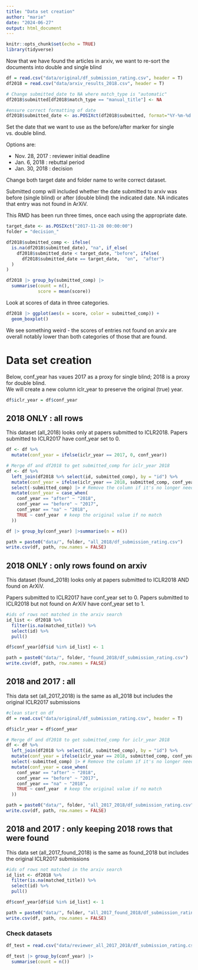```yaml
---
title: "Data set creation"
author: "marie"
date: "2024-06-27"
output: html_document
---
```


```r
knitr::opts_chunk$set(echo = TRUE)
library(tidyverse)
```

Now that we have found the articles in arxiv, we want to re-sort the documents into double and single blind
```r
df = read.csv("data/original/df_submission_rating.csv", header = T)
df2018 = read.csv("data/arxiv_results_2018.csv", header = T)

# Change submitted_date to NA where match_type is "automatic"
df2018$submitted[df2018$match_type == "manual_title"] <- NA

#ensure correct formatting of date
df2018$submitted_date <- as.POSIXct(df2018$submitted, format="%Y-%m-%d %H:%M:%S")
```

Set the date that we want to use as the before/after marker for single vs. double blind. 

Options are:

- Nov. 28, 2017 : reviewer initial deadline
- Jan. 6, 2018 : rebuttal period
- Jan. 30, 2018 : decision

Change both target date and folder name to write correct dataset. 

Submitted comp will included whether the date submitted to arxiv was before (single blind) or after (double blind) the indicated date. NA indicates that entry was not found in ArXiV. 

This RMD has been run three times, once each using the appropriate date. 

```r
target_date <- as.POSIXct("2017-11-28 00:00:00")
folder = "decision_"

df2018$submitted_comp <- ifelse(
  is.na(df2018$submitted_date), "na", if_else(
    df2018$submitted_date < target_date, "before", ifelse(
      df2018$submitted_date == target_date,  "on",  "after")
  )
)
```

```r
df2018 |> group_by(submitted_comp) |>
  summarise(count = n(), 
            score = mean(score)) 
```

Look at scores of data in three categories. 

```r
df2018 |> ggplot(aes(x = score, color = submitted_comp)) +
  geom_boxplot()
```

We see something weird - the scores of entries not found on arxiv are overall notably lower than both categories of those that are found. 

# Data set creation

Below, conf_year has vaues 2017 as a proxy for single blind; 2018 is a proxy for double blind.  
We will create a new column iclr_year to preserve the original (true) year.

```r
df$iclr_year = df$conf_year
```

## 2018 ONLY : all rows

This dataset (all_2018) looks only at papers submitted to ICLR2018. Papers submitted to ICLR2017 have conf_year set to 0. 

```r
df <- df %>%
  mutate(conf_year = ifelse(iclr_year == 2017, 0, conf_year))
```


```r
# Merge df and df2018 to get submitted_comp for iclr_year 2018
df <- df %>%
  left_join(df2018 %>% select(id, submitted_comp), by = "id") %>%
  mutate(conf_year = ifelse(iclr_year == 2018, submitted_comp, conf_year)) %>%
  select(-submitted_comp) |> # Remove the column if it's no longer needed 
  mutate(conf_year = case_when(
    conf_year == "after" ~ "2018",
    conf_year == "before" ~ "2017",
    conf_year == "na" ~ "2018",
    TRUE ~ conf_year  # keep the original value if no match
  ))
```

```r
df |> group_by(conf_year) |>summarise(n = n())
```

```r
path = paste0("data/", folder, "all_2018/df_submission_rating.csv")
write.csv(df, path, row.names = FALSE)
```


## 2018 ONLY : only rows found on arxiv

This dataset (found_2018) looks only at papers submitted to ICLR2018 AND found on ArXiV. 

Papers submitted to ICLR2017 have conf_year set to 0. 
Papers submitted to ICLR2018 but not found on ArXiV have conf_year set to 1.

```r
#ids of rows not matched in the arxiv search
id_list <- df2018 %>%
  filter(is.na(matched_title)) %>%
  select(id) %>%
  pull()
```

```r
df$conf_year[df$id %in% id_list] <- 1
```

```r
path = paste0("data/", folder, "found_2018/df_submission_rating.csv")
write.csv(df, path, row.names = FALSE)
```


## 2018 and 2017 : all

This data set (all_2017_2018) is the same as all_2018 but includes the original ICLR2017 submissions

```r
#clean start on df
df = read.csv("data/original/df_submission_rating.csv", header = T)
```

```r
df$iclr_year = df$conf_year
```

```r
# Merge df and df2018 to get submitted_comp for iclr_year 2018
df <- df %>%
  left_join(df2018 %>% select(id, submitted_comp), by = "id") %>%
  mutate(conf_year = ifelse(iclr_year == 2018, submitted_comp, conf_year)) %>%
  select(-submitted_comp) |> # Remove the column if it's no longer needed 
  mutate(conf_year = case_when(
    conf_year == "after" ~ "2018",
    conf_year == "before" ~ "2017",
    conf_year == "na" ~ "2018",
    TRUE ~ conf_year  # keep the original value if no match
  ))
```




```r
path = paste0("data/", folder, "all_2017_2018/df_submission_rating.csv")
write.csv(df, path, row.names = FALSE)
```

## 2018 and 2017 : only keeping 2018 rows that were found

This data set (all_2017_found_2018) is the same as found_2018 but includes the original ICLR2017 submissions


```r
#ids of rows not matched in the arxiv search
id_list <- df2018 %>%
  filter(is.na(matched_title)) %>%
  select(id) %>%
  pull()
```

```r
df$conf_year[df$id %in% id_list] <- 1
```

```r
path = paste0("data/", folder, "all_2017_found_2018/df_submission_rating.csv")
write.csv(df, path, row.names = FALSE)
```



### Check datasets

```r
df_test = read.csv("data/reviewer_all_2017_2018/df_submission_rating.csv", header = T)
```

```r
df_test |> group_by(conf_year) |>
  summarise(count = n()) 
```
